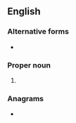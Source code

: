 {{also|lament}}
==English==

===Alternative forms===
* {{l|en|Lam.}}

===Proper noun===
{{en-proper noun}}

# {{abbreviation of|Lamentations|lang=en}}

===Anagrams===
* {{anagrams|en|Mantle|manlet|mantel|mantle|mental}}